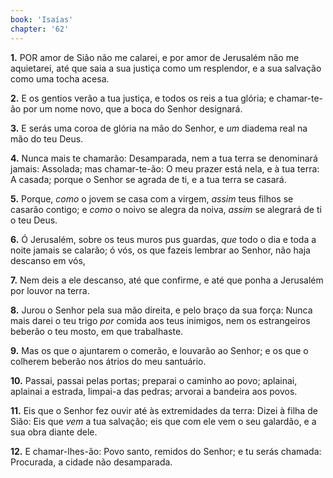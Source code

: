```yaml
---
book: 'Isaías'
chapter: '62'
---
```


**1.** POR amor de Sião não me calarei, e por amor de Jerusalém não me aquietarei, até que saia a sua justiça como um resplendor, e a sua salvação como uma tocha acesa.

**2.** E os gentios verão a tua justiça, e todos os reis a tua glória; e chamar-te-ão por um nome novo, que a boca do Senhor designará.

**3.** E serás uma coroa de glória na mão do Senhor, e *um* diadema real na mão do teu Deus.

**4.** Nunca mais te chamarão: Desamparada, nem a tua terra se denominará jamais: Assolada; mas chamar-te-ão: O meu prazer está nela, e à tua terra: A casada; porque o Senhor se agrada de ti, e a tua terra se casará.

**5.** Porque, *como* o jovem se casa com a virgem, *assim* teus filhos se casarão contigo; e *como* o noivo se alegra da noiva, *assim* se alegrará de ti o teu Deus.

**6.** Ó Jerusalém, sobre os teus muros pus guardas, *que* todo o dia e toda a noite jamais se calarão; ó vós, os que fazeis lembrar ao Senhor, não haja descanso em vós,

**7.** Nem deis a ele descanso, até que confirme, e até que ponha a Jerusalém por louvor na terra.

**8.** Jurou o Senhor pela sua mão direita, e pelo braço da sua força: Nunca mais darei o teu trigo *por* comida aos teus inimigos, nem os estrangeiros beberão o teu mosto, em que trabalhaste.

**9.** Mas os que o ajuntarem o comerão, e louvarão ao Senhor; e os que o colherem beberão nos átrios do meu santuário.

**10.** Passai, passai pelas portas; preparai o caminho ao povo; aplainai, aplainai a estrada, limpai-a das pedras; arvorai a bandeira aos povos.

**11.** Eis que o Senhor fez ouvir até às extremidades da terra: Dizei à filha de Sião: Eis que *vem* a tua salvação; eis que com ele vem o seu galardão, e a sua obra diante dele.

**12.** E chamar-lhes-ão: Povo santo, remidos do Senhor; e tu serás chamada: Procurada, a cidade não desamparada.